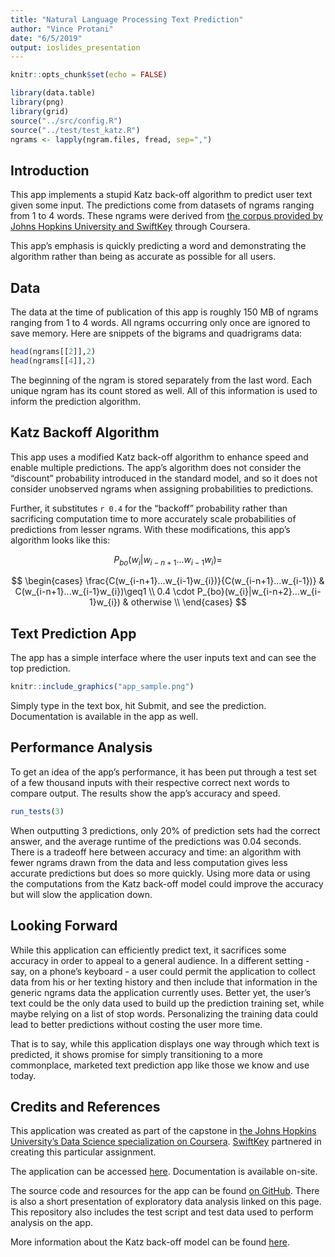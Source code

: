 ```yaml
---
title: "Natural Language Processing Text Prediction"
author: "Vince Protani"
date: "6/5/2019"
output: ioslides_presentation
---
```


```r
knitr::opts_chunk$set(echo = FALSE)
```

```r
library(data.table)
library(png)
library(grid)
source("../src/config.R")
source("../test/test_katz.R")
ngrams <- lapply(ngram.files, fread, sep=",")
```

## Introduction

This app implements a stupid Katz back-off algorithm to predict user text given some input. The predictions come from datasets of ngrams ranging from 1 to 4 words. These ngrams were derived from [the corpus provided by Johns Hopkins University and SwiftKey](https://d396qusza40orc.cloudfront.net/dsscapstone/dataset/Coursera-SwiftKey.zip) through Coursera.

This app's emphasis is quickly predicting a word and demonstrating the algorithm rather than being as accurate as possible for all users.

## Data

The data at the time of publication of this app is roughly 150 MB of ngrams ranging from 1 to 4 words. All ngrams occurring only once are ignored to save memory. Here are snippets of the bigrams and quadrigrams data:

```r
head(ngrams[[2]],2)
head(ngrams[[4]],2)
```

The beginning of the ngram is stored separately from the last word. Each unique ngram has its count stored as well. All of this information is used to inform the prediction algorithm.

## Katz Backoff Algorithm

This app uses a modified Katz back-off algorithm to enhance speed and enable multiple predictions. The app's algorithm does not consider the "discount" probability introduced in the standard model, and so it does not consider unobserved ngrams when assigning probabilities to predictions.

Further, it substitutes `r 0.4` for the "backoff" probability rather than sacrificing computation time to more accurately scale probabilities of predictions from lesser ngrams. With these modifications, this app's algorithm looks like this:

$$
P_{bo}(w_{i}|w_{i-n+1}...w_{i-1}w_{i}) = 
$$

$$
\begin{cases}
\frac{C(w_{i-n+1}...w_{i-1}w_{i})}{C(w_{i-n+1}...w_{i-1})} & C(w_{i-n+1}...w_{i-1}w_{i})\geq1 \\
0.4 \cdot P_{bo}(w_{i}|w_{i-n+2}...w_{i-1}w_{i}) & otherwise \\
\end{cases}
$$

## Text Prediction App

The app has a simple interface where the user inputs text and can see the top prediction.

```r
knitr::include_graphics("app_sample.png")
```

Simply type in the text box, hit Submit, and see the prediction. Documentation is available in the app as well.

## Performance Analysis

To get an idea of the app's performance, it has been put through a test set of a few thousand inputs with their respective correct next words to compare output. The results show the app's accuracy and speed.

```r
run_tests(3)
```

When outputting 3 predictions, only 20% of prediction sets had the correct answer, and the average runtime of the predictions was 0.04 seconds. There is a tradeoff here between accuracy and time: an algorithm with fewer ngrams drawn from the data and less computation gives less accurate predictions but does so more quickly. Using more data or using the computations from the Katz back-off model could improve the accuracy but will slow the application down.

## Looking Forward

While this application can efficiently predict text, it sacrifices some accuracy in order to appeal to a general audience. In a different setting - say, on a phone's keyboard - a user could permit the application to collect data from his or her texting history and then include that information in the generic ngrams data the application currently uses. Better yet, the user's text could be the only data used to build up the prediction training set, while maybe relying on a list of stop words. Personalizing the training data could lead to better predictions without costing the user more time.

That is to say, while this application displays one way through which text is predicted, it shows promise for simply transitioning to a more commonplace, marketed text prediction app like those we know and use today. 

## Credits and References

This application was created as part of the capstone in [the Johns Hopkins University's Data Science specialization on Coursera](https://www.coursera.org/specializations/jhu-data-science). [SwiftKey](https://twitter.com/swiftkey?lang=en) partnered in creating this particular assignment.

The application can be accessed [here](). Documentation is available on-site.

The source code and resources for the app can be found [on GitHub](https://github.com/vmprotani/natural_language_processor). There is also a short presentation of exploratory data analysis linked on this page. This repository also includes the test script and test data used to perform analysis on the app.

More information about the Katz back-off model can be found [here](https://en.wikipedia.org/wiki/Katz%27s_back-off_model).
